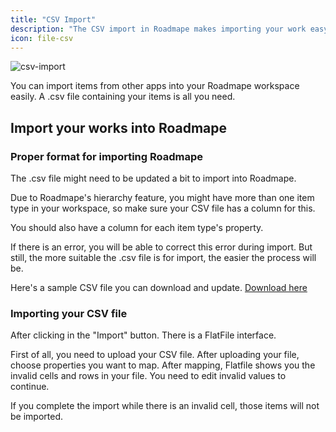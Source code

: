 ```yaml
---
title: "CSV Import"
description: "The CSV import in Roadmape makes importing your work easy!"
icon: file-csv
---
```


![csv-import](/images/csv-import.png)

You can import items from other apps into your Roadmape workspace easily. A .csv file containing your items is all you need.

## Import your works into Roadmape

<Steps>
  <Step title="Export your items from other apps">
  </Step>
  <Step title="Click your workspace logo in Roadmape">
  </Step>
  <Step title="Go to your workspace settings">
  </Step>
  <Step title="Go to Integrations tab">
  </Step>
  <Step title="Click CSV Import">
  </Step>
</Steps>

### Proper format for importing Roadmape

The .csv file might need to be updated a bit to import into Roadmape.

Due to Roadmape's hierarchy feature, you might have more than one item type in your workspace, so make sure your CSV file has a column for this.

You should also have a column for each item type's property.

<Note>If there is an error, you will be able to correct this error during import. But still, the more suitable the .csv file is for import, the easier the process will be.</Note>

Here's a sample CSV file you can download and update. [Download here](https://google.com)

### Importing your CSV file

After clicking in the "Import" button. There is a FlatFile interface.

<Steps>
  <Step title="First Step">
  First of all, you need to upload your CSV file.
  </Step>
  <Step title="Second Step">
  After uploading your file, choose properties you want to map.
  </Step>
  <Step title="Third Step">
  After mapping, Flatfile shows you the invalid cells and rows in your file. You need to edit invalid values to continue.
  </Step>
</Steps>

<Warning>If you complete the import while there is an invalid cell, those items will not be imported.</Warning>



